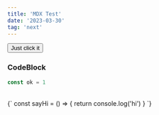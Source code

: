```yaml
---
title: 'MDX Test'
date: '2023-03-30'
tag: 'next'
---
```


<div>
  <Button>Just click it</Button>
</div>

### CodeBlock

```js
const ok = 1
```

<br />

<CodeBlock>
  {`
const sayHi = () => {
    return console.log('hi')
}
`}
</CodeBlock>
